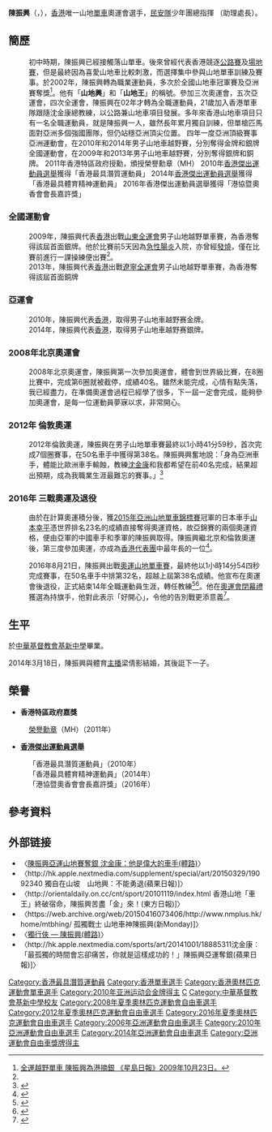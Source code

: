 {{Infobox 單車選手
| ridername     = 陳振興
| image          = 
| image_size     = 
| caption        = 
| fullname       = 
| nickname       = 山地興、山地王
| date_of_birth  = {{birth_date_and_age|1981|4|24}}<ref name="廣州亞運">{{cite web|title=山地自行车 - 陈振兴 - 简历|url=http://www.gz2010.cn/info/CHN_CHN/ZB/ZBB101A_CM@@@@@@@@@@@@@@@CHN_number=215773.html|publisher=2010年广州亚运会官方网站}}{{zh-cn}}</ref>
| place_of_birth = 
| height         = {{height|m=1.69}}<ref name="廣州亞運"/>
| weight         = {{weight|kg=63}}<ref name="廣州亞運"/>
| country        = {{HKG}}
| currentteam    = 
| discipline     = 
| role           = 車手
| ridertype      = 公路單車、場地單車<br/>→ 山地單車
| amateuryears   = 
| amateurteams   = 
| proyears       = 2005-2006<br/>2007<br/>2014-2016
| proteams       = [[培力藥業車隊|培力藥業車隊]]<br/>香港職業隊<br/>{{ct|HKS|2014}}
| majorwins      = 
| medaltemplates = 
{{MedalCountry|{{HKG}}}}
{{MedalSport| 男子[[自行车|自行车]]}}
{{MedalCompetition | [[亞洲運動會|亞洲運動會]]}}
{{MedalGold |[[2010年亞洲運動會|2010年 廣州]]|[[2010年亞洲運動會自行車比賽#男子山地車越野賽|山地車越野赛]]}}
{{MedalSilver | [[2014年亞洲運動會|2014年 仁川]] | [[2014年亞洲運動會自由車比賽#男子山地車越野賽|山地車越野赛]]}}<ref name="香港里約16">{{cite web|title=Rio 2016 Olympic Games - 陳振興|url=http://2016og.hkolympic.org/?page_id=1026&athletePostId=1531&lang=zh|accessdate=2016-09-12}}</ref>
{{MedalCompetition | [[亞洲單車錦標賽|亞洲單車錦標賽]]}}
{{MedalBronze | [[2007年亞洲單車錦標賽|2007年 曼谷]] |公路個人賽 }}
{{MedalCompetition | [[亞洲山地單車錦標賽|亞洲山地單車錦標賽]]}}
{{MedalSilver | [[2006年亞洲山地單車錦標賽|2006年]] | [[2006亞洲山地單車錦標賽#男子山地車越野賽|山地車越野赛]]}}
{{MedalBronze | [[2007年亞洲山地單車錦標賽|2007年]] | [[2007亞洲山地單車錦標賽#男子山地車越野賽|山地車越野赛]]}}
{{MedalBronze | [[2008年亞洲山地單車錦標賽|2008年]] | [[2008亞洲山地單車錦標賽#男子山地車越野賽|山地車越野赛]]}}
{{MedalBronze | [[2009年亞洲山地單車錦標賽|2009年]] | [[2009亞洲山地單車錦標賽#男子山地車越野賽|山地車越野赛]]}}
{{MedalBronze | [[2015年亞洲山地單車錦標賽|2015年]] | [[2015亞洲山地單車錦標賽#男子山地車越野賽|山地車越野赛]]}}<ref name="香港里約16"/>
{{MedalBronze | [[2016年亞洲山地單車錦標賽|2016年]] | [[2016亞洲山地單車錦標賽#男子山地車越野賽|山地車越野赛]]}}<ref name="香港里約16"/>
{{MedalCompetition | [[全運會山地車越野賽|全運會山地車越野賽]]}}
{{MedalSilver | [[2009年全運會山地車越野賽|2009年]] | [[2009年全運會山地車越野賽#男子山地車越野賽|山地車越野赛]]}}
{{MedalSilver | [[2013年全運會山地車越野賽|2013年]] | [[2013年全運會山地車越野賽#男子山地車越野賽|山地車越野赛]]}}<ref name="香港里約16"/>
| updated        = 
}}

'''陳振興'''{{MH}}（'''{{lang|en|CHAN Chun Hing}}'''，{{bd|1981年|4月24日|catIdx=C陳}}），[[香港|香港]]唯一山地[[單車|單車]]奧運會選手，[[民安隊|民安隊]]少年團總指揮 （助理處長）。

==簡歷==
:初中時期，陳振興已經接觸落山單車。後來曾經代表香港競逐[[公路賽|公路賽]]及[[場地賽|場地賽]]，但是最終因為喜愛山地車比較刺激，而選擇集中參與山地單車訓練及賽事。於2002年，陳振興轉為職業運動員，多次於全國山地車冠軍賽及亞洲賽奪獎<ref name="星島20091023">[http://hk.news.yahoo.com/article/091022/3/eti6.html 全運越野單車 陳振興為港摘銀 《星島日報》2009年10月23日。]</ref>。他有「'''山地興'''」和「'''山地王'''」的稱號。參加三次奧運會，五次亞運會，四次全運會，陳振興在02年才轉為全職運動員，21歲加入香港單車隊跟隨沈金康總教練，以公路兼山地車項目發展。多年來香港山地車項目只有一名全職運動員，就是陳振興一人，雖然長年累月獨自訓練，但單槍匹馬面對亞洲多個強國團隊，但仍站穩亞洲頂尖位置。 四年一度亞洲頂級賽事 亞洲運動會，在2010年和2014年男子山地車越野賽，分別奪得金牌和銀牌 全國運動會，在2009年和2013年男子山地車越野賽，分別奪得銀牌和銅牌。 2011年香港特區政府授勳，頒授榮譽勳章（MH） 2010年[[香港傑出運動員選舉|香港傑出運動員選舉]]獲得「香港最具潛質運動員」 2014年[[香港傑出運動員選舉|香港傑出運動員選舉]]獲得「香港最具體育精神運動員」 2016年香港傑出運動員選舉獲得「港協暨奧香會會長嘉許獎」
===全國運動會===
:2009年，陳振興代表[[香港|香港]]出戰[[山東全運會|山東全運會]]男子山地越野單車賽，為香港奪得該屆首面銀牌。他於比賽前5天因為[[急性腸炎|急性腸炎]]入院，亦曾經[[發燒|發燒]]，僅在比賽前進行一課操練便出賽<ref name="星島20091023"/>。
:2013年，陳振興代表[[香港|香港]]出戰[[遼寧全運會|遼寧全運會]]男子山地越野單車賽，為香港奪得該屆首面銅牌

===亞運會===
:2010年，陳振興代表[[2010年廣州亞運會|香港]]，取得男子山地車越野赛金牌。
:2014年，陳振興代表[[2014年仁川亞運會|香港]]，取得男子山地車越野赛銀牌。

===2008年北京奧運會===
:2008年北京奧運會，陳振興第一次參加奧運會，體會到世界級比賽，在8圈比賽中，完成第6圈就被截停，成績40名。雖然未能完成，心情有點失落，我已經盡力，在準備奧運會過程已經學了很多，下一屆一定會完成，能夠參加奧運會，是每一位運動員夢寐以求，非常開心。

===2012年 倫敦奧運===
:2012年倫敦奧運，陳振興在男子山地單車賽最終以1小時41分59秒，首次完成7個圈賽事，在50名車手中獲得第38名。陳振興興奮地說：「身為亞洲車手，體能比歐洲車手輸蝕，教練[[沈金康|沈金康]]和我都希望在前40名完成，結果超出預期，成為我職業生涯最難忘的賽事。」<ref>{{cite web|title=山地興超額完成|url=http://hk.apple.nextmedia.com/sports/art/20120813/16598570|date=2012年8月13日|publisher=蘋果日報}}</ref>

===2016年 三戰奧運及退役===
:由於在計算奧運積分後，獲[[2015年亞洲山地單車錦標賽|2015年亞洲山地單車錦標賽]]冠軍的日本車手[[山本幸平|山本幸平]]憑世界排名23名的成績直接奪得奧運資格，故亞錦賽的兩個奧運資格，便由亞軍的中國車手和季軍的陳振興取得。陳振興繼北京和倫敦奧運後，第三度參加奧運，亦成為[[2016年夏季奧林匹克運動會中國香港代表團|香港代表團]]中最年長的一位<ref>{{zh-hk}}{{cite news|title=【里約奧運】陳振興奪山地車入場券 成奧運「三朝元老」|url=http://sportsroad.hk/archives/114810|agency=體路|date=2016-05-27}}</ref>。

:2016年8月21日，陳振興出戰[[2016年夏季奧林匹克運動會自由車比賽|奧運山地單車賽]]，最終他以1小時14分54四秒完成賽事，在50名車手中排第32名，超越上屆第38名成績。他宣布在奧運會後退役，正式結束14年全職運動員生涯，轉任教練<ref>{{zh-hk}}{{cite news|title=陳振興山地賽超額完成榮別|url=http://www.takungpao.com.hk/sports/text/2016/0823/18753.html|agency=大公報|date=2016-08-23}}</ref><ref>{{Cite web|title=【運動專訪】退下火線扶掖後輩 陳振興山地單車改變人生|url=https://www.mpweekly.com/entertainment/sports/sporty/20191104-172498|accessdate=2019-11-16|date=2019-11-04|work=明周娛樂|language=en-US}}</ref>。他在[[2016年夏季奧林匹克運動會閉幕式|奧運會閉幕禮]]獲選為持旗手，他對此表示「好開心」，令他的告別戰更添意義<ref>{{zh-hk}}{{cite news|title=擔任港隊持旗手　陳振興：好開心|url=http://news.mingpao.com/ins/instantnews/web_tc/article/20160822/s00006/1471821110470|agency=明報|date=2016-08-22}}</ref>。

==生平==
於[[中華基督教會基新中學|中華基督教會基新中學]]畢業。

2014年3月18日，陳振興與體育[[新聞主播|主播]]梁倩影結婚，其後誔下一子。

==榮譽==
*'''香港特區政府嘉獎'''
:[[榮譽勳章_(香港)|榮譽勳章]]（MH）（2011年）

*'''[[香港傑出運動員選舉|香港傑出運動員選舉]]'''
:「香港最具潛質運動員」（2010年）
:「香港最具體育精神運動員」（2014年）
:「港協暨奧香會會長嘉許獎」（2016年）

==參考資料==
{{commonscat|Chan Chun-Hing}}
{{reflist}}

== 外部链接 ==
* 〈[http://sportsroad.hk/archives/64378 陳振興亞運山地賽奪銀 沈金康：他是偉大的車手(體路)]〉
* 〈http://hk.apple.nextmedia.com/supplement/special/art/20150329/19092340 獨自在山坡　山地興：不能勇退(蘋果日報)]〉
* 〈http://orientaldaily.on.cc/cnt/sport/20101119/index.html 香港山地「車王」終破宿命，陳振興苦盡「金」來！(東方日報)]〉
* 〈https://web.archive.org/web/20150416073406/http://www.nmplus.hk/home/mtbhing/ 孤獨戰士 山地車神陳振興(新Monday)]〉
* 〈[http://sportsroad.hk/archives/4957 獨行俠 — 陳振興(體路)]〉
* 〈http://hk.apple.nextmedia.com/sports/art/20141001/18885311沈金康︰「最孤獨的時間會忘卻痛苦，你就是這樣成功的！」陳振興亞運奪銀(蘋果日報)]〉
{{HKGin2008SummerOlympics}}
{{HKGin2012SummerOlympics}}
{{HKGin2016SummerOlympics}}
{{DEFAULTSORT:CHAN Chun Hing}}
[[Category:香港最具潛質運動員|Category:香港最具潛質運動員]]
[[Category:香港單車選手|Category:香港單車選手]]
[[Category:香港奧林匹克運動會單車選手|Category:香港奧林匹克運動會單車選手]]
[[Category:2010年亚洲运动会金牌得主|Category:2010年亚洲运动会金牌得主]]
[[Category:陳姓|C]]
[[Category:中華基督教會基新中學校友|Category:中華基督教會基新中學校友]]
[[Category:2008年夏季奧林匹克運動會自由車選手|Category:2008年夏季奧林匹克運動會自由車選手]]
[[Category:2012年夏季奧林匹克運動會自由車選手|Category:2012年夏季奧林匹克運動會自由車選手]]
[[Category:2016年夏季奧林匹克運動會自由車選手|Category:2016年夏季奧林匹克運動會自由車選手]]
[[Category:2006年亞洲運動會自由車選手|Category:2006年亞洲運動會自由車選手]]
[[Category:2010年亞洲運動會自由車選手|Category:2010年亞洲運動會自由車選手]]
[[Category:2014年亞洲運動會自由車選手|Category:2014年亞洲運動會自由車選手]]
[[Category:亞洲運動會自由車獎牌得主|Category:亞洲運動會自由車獎牌得主]]